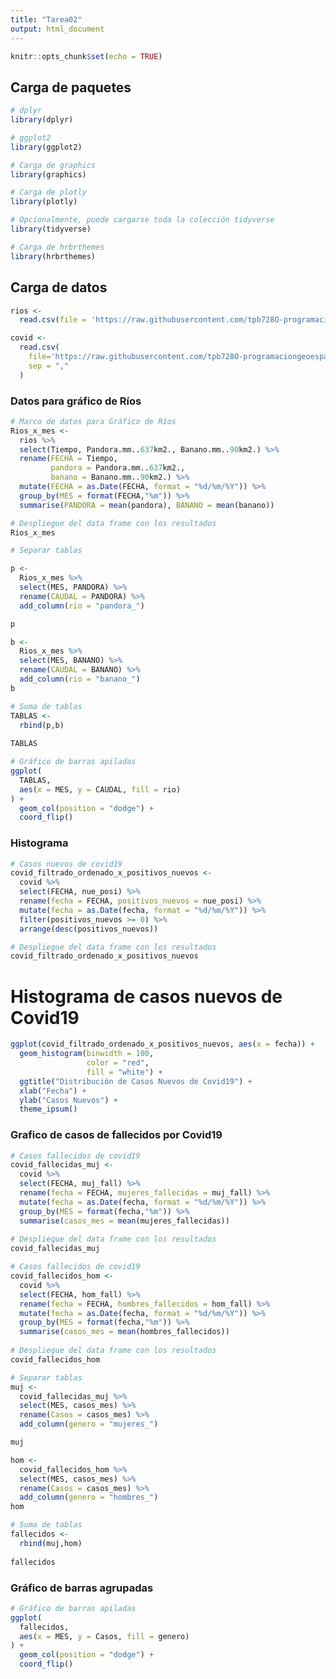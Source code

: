 ```yaml
---
title: "Tarea02"
output: html_document
---
```


```r
knitr::opts_chunk$set(echo = TRUE)
```

## Carga de paquetes

```r
# dplyr
library(dplyr)

# ggplot2
library(ggplot2)

# Carga de graphics
library(graphics)

# Carga de plotly
library(plotly)

# Opcionalmente, puede cargarse toda la colección tidyverse
library(tidyverse)

# Carga de hrbrthemes
library(hrbrthemes)
```


## Carga de datos

```r
rios <-
  read.csv(file = 'https://raw.githubusercontent.com/tpb728O-programaciongeoespacialr/2021ii/main/datos/hidrologia/fdc/fdc.csv')

covid <- 
  read.csv(
    file='https://raw.githubusercontent.com/tpb728O-programaciongeoespacialr/2021ii/main/datos/minsalud/covid/ultimafecha_CSV_GENERAL.csv', 
    sep = ","
  )
```


### Datos para gráfico de Ríos
```r
# Marco de datos para Gráfico de Ríos
Rios_x_mes <-
  rios %>%
  select(Tiempo, Pandora.mm..637km2., Banano.mm..90km2.) %>%
  rename(FECHA = Tiempo, 
         pandora = Pandora.mm..637km2.,
         banano = Banano.mm..90km2.) %>%
  mutate(FECHA = as.Date(FECHA, format = "%d/%m/%Y")) %>%
  group_by(MES = format(FECHA,"%m")) %>%
  summarise(PANDORA = mean(pandora), BANANO = mean(banano))

# Despliegue del data frame con los resultados
Rios_x_mes
```
```r
# Separar tablas

p <-
  Rios_x_mes %>%
  select(MES, PANDORA) %>%
  rename(CAUDAL = PANDORA) %>%
  add_column(rio = "pandora_")

p

b <-
  Rios_x_mes %>%
  select(MES, BANANO) %>%
  rename(CAUDAL = BANANO) %>%
  add_column(rio = "banano_")
b

# Suma de tablas
TABLAS <-
  rbind(p,b)
               
TABLAS
```
```r
# Gráfico de barras apiladas
ggplot(
  TABLAS, 
  aes(x = MES, y = CAUDAL, fill = rio)
) +
  geom_col(position = "dodge") +
  coord_flip()
```
### Histograma
```r
# Casos nuevos de covid19
covid_filtrado_ordenado_x_positivos_nuevos <-
  covid %>%
  select(FECHA, nue_posi) %>%
  rename(fecha = FECHA, positivos_nuevos = nue_posi) %>%
  mutate(fecha = as.Date(fecha, format = "%d/%m/%Y")) %>%
  filter(positivos_nuevos >= 0) %>%
  arrange(desc(positivos_nuevos))

# Despliegue del data frame con los resultados
covid_filtrado_ordenado_x_positivos_nuevos
```
# Histograma de casos nuevos de Covid19
```r
ggplot(covid_filtrado_ordenado_x_positivos_nuevos, aes(x = fecha)) +
  geom_histogram(binwidth = 100,
                 color = "red",
                 fill = "white") +
  ggtitle("Distribución de Casos Nuevos de Covid19") +
  xlab("Fecha") +
  ylab("Casos Nuevos") +
  theme_ipsum()
```
### Grafico de casos de fallecidos por Covid19
```r
# Casos fallecidos de covid19
covid_fallecidas_muj <-
  covid %>%
  select(FECHA, muj_fall) %>%
  rename(fecha = FECHA, mujeres_fallecidas = muj_fall) %>%
  mutate(fecha = as.Date(fecha, format = "%d/%m/%Y")) %>%
  group_by(MES = format(fecha,"%m")) %>%
  summarise(casos_mes = mean(mujeres_fallecidas))
  
# Despliegue del data frame con los resultados
covid_fallecidas_muj

# Casos fallecidos de covid19
covid_fallecidos_hom <-
  covid %>%
  select(FECHA, hom_fall) %>%
  rename(fecha = FECHA, hombres_fallecidos = hom_fall) %>%
  mutate(fecha = as.Date(fecha, format = "%d/%m/%Y")) %>%
  group_by(MES = format(fecha,"%m")) %>%
  summarise(casos_mes = mean(hombres_fallecidos))
  
# Despliegue del data frame con los resultados
covid_fallecidos_hom

# Separar tablas
muj <-
  covid_fallecidas_muj %>%
  select(MES, casos_mes) %>%
  rename(Casos = casos_mes) %>%
  add_column(genero = "mujeres_")

muj

hom <-
  covid_fallecidos_hom %>%
  select(MES, casos_mes) %>%
  rename(Casos = casos_mes) %>%
  add_column(genero = "hombres_")
hom

# Suma de tablas
fallecidos <-
  rbind(muj,hom)
               
fallecidos
```
### Gráfico de barras agrupadas
```r
# Gráfico de barras apiladas
ggplot(
  fallecidos, 
  aes(x = MES, y = Casos, fill = genero)
) +
  geom_col(position = "dodge") +
  coord_flip()
```




